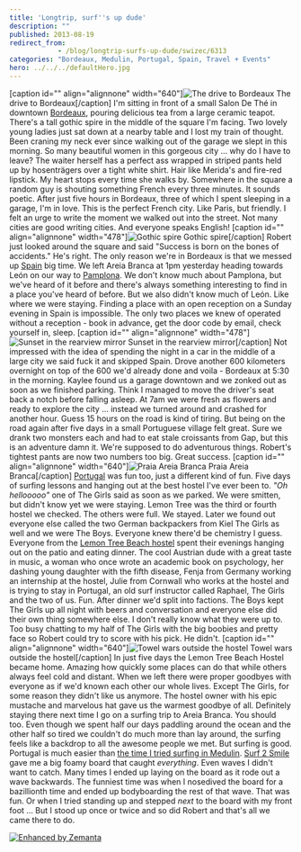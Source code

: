 ```yaml
---
title: 'Longtrip, surf''s up dude'
description: ""
published: 2013-08-19
redirect_from: 
            - /blog/longtrip-surfs-up-dude/swizec/6313
categories: "Bordeaux, Medulin, Portugal, Spain, Travel + Events"
hero: ../../../defaultHero.jpg
---
```


\[caption id="" align="alignnone" width="640"]![The drive to Bordeaux](https://www.filepicker.io/api/file/Np6k0spvRJiqvOIHYZfJ "The drive to Bordeaux") The drive to Bordeaux\[/caption] I'm sitting in front of a small Salon De Thé in downtown [Bordeaux](http://wikitravel.org/en/Bordeaux), pouring delicious tea from a large ceramic teapot. There's a tall gothic spire in the middle of the square I'm facing. Two lovely young ladies just sat down at a nearby table and I lost my train of thought. Been craning my neck ever since walking out of the garage we slept in this morning. So many beautiful women in this gorgeous city ... why do I have to leave? The waiter herself has a perfect ass wrapped in striped pants held up by hosenträgers over a tight white shirt. Hair like Merida's and fire-red lipstick. My heart stops every time she walks by. Somewhere in the square a random guy is shouting something French every three minutes. It sounds poetic. After just five hours in Bordeaux, three of which I spent sleeping in a garage, I'm in love. This is the perfect French city. Like Paris, but friendly. I felt an urge to write the moment we walked out into the street. Not many cities are good writing cities. And everyone speaks English! \[caption id="" align="alignnone" width="478"]![Gothic spire](https://www.filepicker.io/api/file/FAcF9DSbSOWBS9FQYFys "Gothic spire") Gothic spire\[/caption] Robert just looked around the square and said "Success is born on the bones of accidents." He's right. The only reason we're in Bordeaux is that we messed up [Spain](<http://maps.google.com/maps?ll=40.4333333333,-3.7&spn=10.0,10.0&q=40.4333333333,-3.7 (Spain)&t=h> "Spain") big time. We left Areia Branca at 1pm yesterday heading towards León on our way to [Pamplona](<http://maps.google.com/maps?ll=42.8183333333,-1.64416666667&spn=0.1,0.1&q=42.8183333333,-1.64416666667 (Pamplona)&t=h> "Pamplona"). We don't know much about Pamplona, but we've heard of it before and there's always something interesting to find in a place you've heard of before. But we also didn't know much of León. Like where we were staying. Finding a place with an open reception on a Sunday evening in Spain is impossible. The only two places we knew of operated without a reception - book in advance, get the door code by email, check yourself in, sleep. \[caption id="" align="alignnone" width="478"]![Sunset in the rearview mirror](https://www.filepicker.io/api/file/6D4BKizpT0CYCfALbBpx "Sunset in the rearview mirror") Sunset in the rearview mirror\[/caption] Not impressed with the idea of spending the night in a car in the middle of a large city we said fuck it and skipped Spain. Drove another 600 kilometers overnight on top of the 600 we'd already done and voila - Bordeaux at 5:30 in the morning. Kaylee found us a garage downtown and we zonked out as soon as we finished parking. Think I managed to move the driver's seat back a notch before falling asleep. At 7am we were fresh as flowers and ready to explore the city ... instead we turned around and crashed for another hour. Guess 15 hours on the road is kind of tiring. But being on the road again after five days in a small Portuguese village felt great. Sure we drank two monsters each and had to eat stale croissants from Gap, but this is an adventure damn it. We're supposed to do adventurous things. Robert's tightest pants are now two numbers too big. Great success. \[caption id="" align="alignnone" width="640"]![Praia Areia Branca](https://www.filepicker.io/api/file/2TDAaJHoQOC1z4Dz0vil "Praia Areia Branca") Praia Areia Branca\[/caption] [Portugal](<http://maps.google.com/maps?ll=38.7666666667,-9.15&spn=10.0,10.0&q=38.7666666667,-9.15 (Portugal)&t=h> "Portugal") was fun too, just a different kind of fun. Five days of surfing lessons and hanging out at the best hostel I've ever been to. _"Oh hellooooo"_ one of The Girls said as soon as we parked. We were smitten, but didn't know yet we were staying. Lemon Tree was the third or fourth hostel we checked. The others were full. We stayed. Later we found out everyone else called the two German backpackers from Kiel The Girls as well and we were The Boys. Everyone knew there'd be chemistry I guess. Everyone from the [Lemon Tree Beach hostel](https://www.facebook.com/LemonTreeBeachHostelAreiaBranca?fref=ts) spent their evenings hanging out on the patio and eating dinner. The cool Austrian dude with a great taste in music, a woman who once wrote an academic book on psychology, her dashing young daughter with the fifth disease, Fenja from Germany working an internship at the hostel, Julie from Cornwall who works at the hostel and is trying to stay in Portugal, an old surf instructor called Raphael, The Girls and the two of us. Fun. After dinner we'd split into factions. The Boys kept The Girls up all night with beers and conversation and everyone else did their own thing somewhere else. I don't really know what they were up to. Too busy chatting to my half of The Girls with the big boobies and pretty face so Robert could try to score with his pick. He didn't. \[caption id="" align="alignnone" width="640"]![Towel wars outside the hostel](https://www.filepicker.io/api/file/lRFckcewSs2cKPydfP8M "Towel wars outside the hostel") Towel wars outside the hostel\[/caption] In just five days the Lemon Tree Beach Hostel became home. Amazing how quickly some places can do that while others always feel cold and distant. When we left there were proper goodbyes with everyone as if we'd known each other our whole lives. Except The Girls, for some reason they didn't like us anymore. The hostel owner with his epic mustache and marvelous hat gave us the warmest goodbye of all. Definitely staying there next time I go on a surfing trip to Areia Branca. You should too. Even though we spent half our days paddling around the ocean and the other half so tired we couldn't do much more than lay around, the surfing feels like a backdrop to all the awesome people we met. But surfing is good. Portugal is much easier than [the time I tried surfing in Medulin](http://swizec.com/blog/a-geek-goes-surfing-in-the-adriatic/swizec/5937). [Surf 2 Smile](http://www.surf2smile.com/) gave me a big foamy board that caught _everything_. Even waves I didn't want to catch. Many times I ended up laying on the board as it rode out a wave backwards. The funniest time was when I nosedived the board for a bazillionth time and ended up bodyboarding the rest of that wave. That was fun. Or when I tried standing up and stepped _next_ to the board with my front foot … But I stood up once or twice and so did Robert and that's all we came there to do.

[![Enhanced by Zemanta](http://img.zemanta.com/zemified_e.png?x-id=3f6b34d0-0464-47fe-8df7-b4dd97579692)](http://www.zemanta.com/?px "Enhanced by Zemanta")
